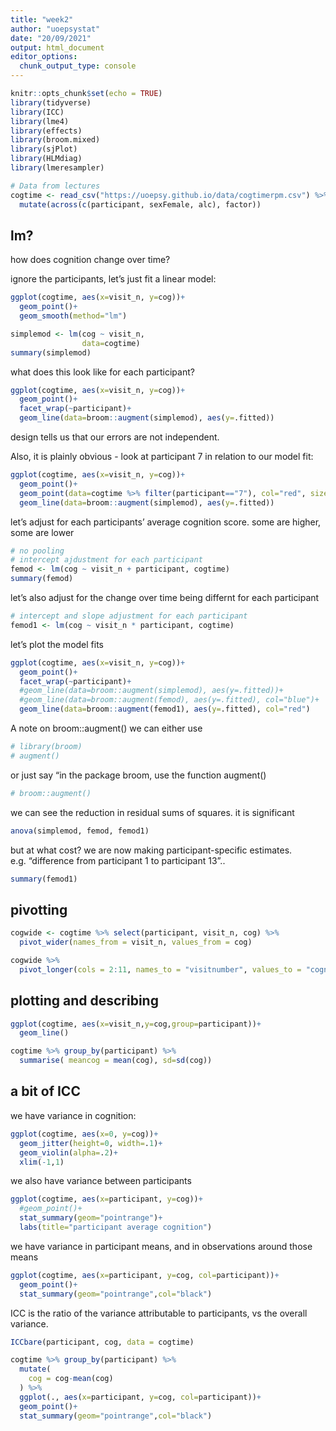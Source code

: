 ```yaml
---
title: "week2"
author: "uoepsystat"
date: "20/09/2021"
output: html_document
editor_options: 
  chunk_output_type: console
---
```


```r
knitr::opts_chunk$set(echo = TRUE)
library(tidyverse)
library(ICC)
library(lme4)
library(effects)
library(broom.mixed)
library(sjPlot)
library(HLMdiag)
library(lmeresampler)

# Data from lectures
cogtime <- read_csv("https://uoepsy.github.io/data/cogtimerpm.csv") %>% 
  mutate(across(c(participant, sexFemale, alc), factor))
```

## lm?

how does cognition change over time?

ignore the participants, let's just fit a linear model:
```r
ggplot(cogtime, aes(x=visit_n, y=cog))+
  geom_point()+
  geom_smooth(method="lm")

simplemod <- lm(cog ~ visit_n,
                data=cogtime)
summary(simplemod)
```


what does this look like for each participant?
```r
ggplot(cogtime, aes(x=visit_n, y=cog))+
  geom_point()+
  facet_wrap(~participant)+
  geom_line(data=broom::augment(simplemod), aes(y=.fitted))
```

design tells us that our errors are not independent.  

Also, it is plainly obvious - look at participant 7 in relation to our model fit:
```r
ggplot(cogtime, aes(x=visit_n, y=cog))+
  geom_point()+
  geom_point(data=cogtime %>% filter(participant=="7"), col="red", size=3)+
  geom_line(data=broom::augment(simplemod), aes(y=.fitted))
```

let's adjust for each participants' average cognition score. some are higher, some are lower
```r
# no pooling
# intercept ajdustment for each participant
femod <- lm(cog ~ visit_n + participant, cogtime)
summary(femod)
```

let's also adjust for the change over time being differnt for each participant
```r
# intercept and slope adjustment for each participant
femod1 <- lm(cog ~ visit_n * participant, cogtime)
```

let's plot the model fits
```r
ggplot(cogtime, aes(x=visit_n, y=cog))+
  geom_point()+
  facet_wrap(~participant)+
  #geom_line(data=broom::augment(simplemod), aes(y=.fitted))+
  #geom_line(data=broom::augment(femod), aes(y=.fitted), col="blue")+
  geom_line(data=broom::augment(femod1), aes(y=.fitted), col="red")
```


A note on broom::augment()
we can either use
```r
# library(broom)
# augment()
```
or just say "in the package broom, use the function augment()
```r
# broom::augment()
```


we can see the reduction in residual sums of squares. it is significant
```r
anova(simplemod, femod, femod1)
```

but at what cost? we are now making participant-specific estimates. e.g. "difference from participant 1 to participant 13".. 
```r
summary(femod1)
```

## pivotting


```r
cogwide <- cogtime %>% select(participant, visit_n, cog) %>%
  pivot_wider(names_from = visit_n, values_from = cog) 
```

```r
cogwide %>% 
  pivot_longer(cols = 2:11, names_to = "visitnumber", values_to = "cognition")
```

## plotting and describing

```r
ggplot(cogtime, aes(x=visit_n,y=cog,group=participant))+
  geom_line()
```

```r
cogtime %>% group_by(participant) %>%
  summarise( meancog = mean(cog), sd=sd(cog))
```


## a bit of ICC

we have variance in cognition:
```r
ggplot(cogtime, aes(x=0, y=cog))+
  geom_jitter(height=0, width=.1)+
  geom_violin(alpha=.2)+
  xlim(-1,1)
```
we also have variance between participants
```r
ggplot(cogtime, aes(x=participant, y=cog))+
  #geom_point()+
  stat_summary(geom="pointrange")+
  labs(title="participant average cognition")
```
we have variance in participant means, and in observations around those means
```r
ggplot(cogtime, aes(x=participant, y=cog, col=participant))+
  geom_point()+
  stat_summary(geom="pointrange",col="black")
```

ICC is the ratio of the variance attributable to participants, vs the overall variance. 

```r
ICCbare(participant, cog, data = cogtime)
```

```r
cogtime %>% group_by(participant) %>%
  mutate(
    cog = cog-mean(cog)
  ) %>% 
  ggplot(., aes(x=participant, y=cog, col=participant))+
  geom_point()+
  stat_summary(geom="pointrange",col="black")
```



